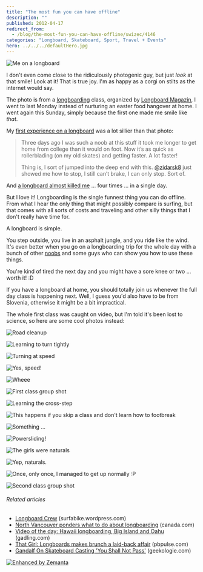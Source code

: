 ```yaml
---
title: "The most fun you can have offline"
description: ""
published: 2012-04-17
redirect_from:
  - /blog/the-most-fun-you-can-have-offline/swizec/4146
categories: "Longboard, Skateboard, Sport, Travel + Events"
hero: ../../../defaultHero.jpg
---
```


![Me on a longboard](https://swizec.com/wp-content/uploads/2012/04/383380_347698125278305_146707288710724_862402_1645891238_n.jpg "Me on a longboard")

I don't even come close to the ridiculously photogenic guy, but just _look_ at that smile! Look at it! That is true joy. I'm as happy as a corgi on stilts as the internet would say.

The photo is from a [longboarding](http://en.wikipedia.org/wiki/Longboarding "Longboarding") class, organized by [Longboard Magazin](http://www.longboard.si/), I went to last Monday instead of nurturing an easter food hangover at home. I went again this Sunday, simply because the first one made me smile like _that_.

My [first experience on a longboard](https://swizec.com/blog/seems-i-am-in-love-with-learning/swizec/2442) was a lot sillier than that photo:

> Three days ago I was such a noob at this stuff it took me longer to get home from college than it would on foot. Now it’s as quick as rollerblading (on my old skates) and getting faster. A lot faster!
>
> Thing is, I sort of jumped into the deep end with this. [@zidarsk8](http://twitter.com/zidarsk8) just showed me how to stop, I still can’t brake, I can only stop. Sort of.

And [a longboard almost killed me](https://swizec.com/blog/today-i-nearly-died-four-times/swizec/3251) ... four times ... in a single day.

But I love it! Longboarding is the single funnest thing you can do offline. From what I hear the only thing that might possibly compare is surfing, but that comes with all sorts of costs and traveling and other silly things that I don't really have time for.

A longboard is simple.

You step outside, you live in an asphalt jungle, and you ride like the wind. It's even better when you go on a longboarding trip for the whole day with a bunch of other [noobs](http://en.wikipedia.org/wiki/Newbie "Newbie") and some guys who can show you how to use these things.

You're kind of tired the next day and you might have a sore knee or two ... worth it! :D

If you have a longboard at home, you should totally join us whenever the full day class is happening next. Well, I guess you'd also have to be from Slovenia, otherwise it might be a bit impractical.

The whole first class was caught on video, but I'm told it's been lost to science, so here are some cool photos instead:

![Road cleanup](https://swizec.com/wp-content/uploads/2012/04/532741_347692488612202_146707288710724_862300_619788079_n.jpg "Road cleanup")

![Learning to turn tightly](https://swizec.com/wp-content/uploads/2012/04/576025_347695228611928_146707288710724_862355_1226691061_n.jpg "Learning to turn tightly")

![Turning at speed](https://swizec.com/wp-content/uploads/2012/04/534032_347697751945009_146707288710724_862396_809260405_n.jpg "Turning at speed")

![Yes, speed!](https://swizec.com/wp-content/uploads/2012/04/544490_347698501944934_146707288710724_862407_1345953820_n.jpg "Yes, speed!")

![Wheee](https://swizec.com/wp-content/uploads/2012/04/555476_347699688611482_146707288710724_862427_1778477533_n.jpg "Wheee")

![First class group shot](https://swizec.com/wp-content/uploads/2012/04/535752_347700888611362_146707288710724_862446_973054401_n.jpg "First class group shot")

![Learning the cross-step](https://swizec.com/wp-content/uploads/2012/04/563573_351609458220505_146707288710724_872024_2059221382_n.jpg "Learning the cross-step")

![This happens if you skip a class and don't learn how to footbreak](https://swizec.com/wp-content/uploads/2012/04/522486_351608958220555_146707288710724_872006_151528080_n.jpg "This happens if you skip a class and don't learn how to footbreak")

![Something ...](https://swizec.com/wp-content/uploads/2012/04/558527_351610218220429_146707288710724_872053_1299898577_n.jpg "Something ...")

![Powersliding!](https://swizec.com/wp-content/uploads/2012/04/536436_351614011553383_146707288710724_872115_1191131204_n.jpg "Powersliding!")

![The girls were naturals](https://swizec.com/wp-content/uploads/2012/04/523376_351613951553389_146707288710724_872114_1267428967_n.jpg "The girls were naturals")

![Yep, naturals.](https://swizec.com/wp-content/uploads/2012/04/554413_351614118220039_146707288710724_872118_401969108_n.jpg "Yep, naturals.")

![Once, only once, I managed to get up normally :P](https://swizec.com/wp-content/uploads/2012/04/539879_351613898220061_146707288710724_872111_696417144_n1.jpg "Once, only once, I managed to get up normally :P")

![Second class group shot](https://swizec.com/wp-content/uploads/2012/04/542112_351614551553329_146707288710724_872132_517478043_n.jpg "Second class group shot")

###### Related articles

- [Longboard Crew](http://surfabike.wordpress.com/2012/01/24/longboard-crew/) (surfabike.wordpress.com)
- [North Vancouver ponders what to do about longboarding](http://r.zemanta.com/?u=http%3A//www.canada.com/sports/North%2BVancouver%2Bponders%2Bwhat%2Babout%2Blongboarding/6247724/story.html&a=78522895&rid=d81a0a49-2de8-47a5-8580-724978505d10&e=60999298dbd70113bd43812e56b679ff) (canada.com)
- [Video of the day: Hawaii longboarding, Big Island and Oahu](http://www.gadling.com/2012/02/29/video-of-the-day-hawaii-longboarding-big-island-and-oahu/) (gadling.com)
- [That Girl: Longboards makes brunch a laid-back affair](http://www.pbpulse.com/dining/brunch/2012/03/30/that-girl-longboards-makes-brunch-a-laid-back-affair/) (pbpulse.com)
- [Gandalf On Skateboard Casting 'You Shall Not Pass'](http://www.geekologie.com/2012/04/gandalf-on-skateboard-casts-you-shall-no.php) (geekologie.com)

[![Enhanced by Zemanta](https://img.zemanta.com/zemified_e.png?x-id=d81a0a49-2de8-47a5-8580-724978505d10)](http://www.zemanta.com/ "Enhanced by Zemanta")
